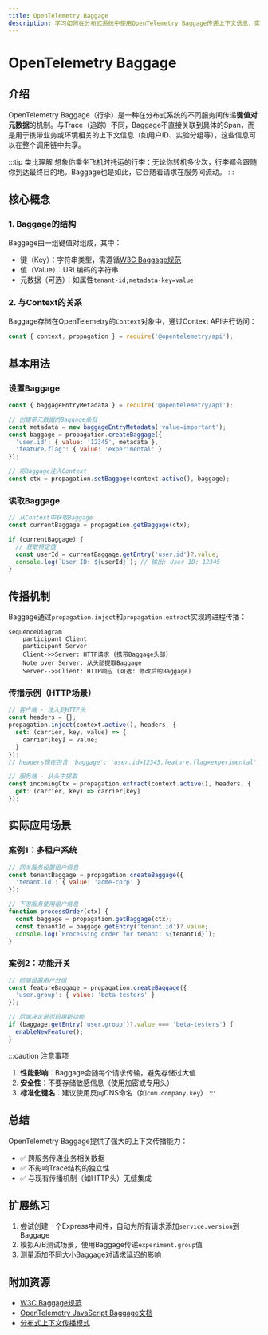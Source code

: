 ```yaml
---
title: OpenTelemetry Baggage
description: 学习如何在分布式系统中使用OpenTelemetry Baggage传递上下文信息，实现跨服务的元数据共享。
---
```


# OpenTelemetry Baggage

## 介绍

OpenTelemetry Baggage（行李）是一种在分布式系统的不同服务间传递**键值对元数据**的机制。与Trace（追踪）不同，Baggage不直接关联到具体的Span，而是用于携带业务或环境相关的上下文信息（如用户ID、实验分组等），这些信息可以在整个调用链中共享。

:::tip 类比理解
想象你乘坐飞机时托运的行李：无论你转机多少次，行李都会跟随你到达最终目的地。Baggage也是如此，它会随着请求在服务间流动。
:::

## 核心概念

### 1. Baggage的结构
Baggage由一组键值对组成，其中：
- 键（Key）：字符串类型，需遵循[W3C Baggage规范](https://www.w3.org/TR/baggage/)
- 值（Value）：URL编码的字符串
- 元数据（可选）：如属性`tenant-id;metadata-key=value`

### 2. 与Context的关系
Baggage存储在OpenTelemetry的`Context`对象中，通过Context API进行访问：

```javascript
const { context, propagation } = require('@opentelemetry/api');
```

## 基本用法

### 设置Baggage
```javascript
const { baggageEntryMetadata } = require('@opentelemetry/api');

// 创建带元数据的Baggage条目
const metadata = new baggageEntryMetadata('value=important');
const baggage = propagation.createBaggage({
  'user.id': { value: '12345', metadata },
  'feature.flag': { value: 'experimental' }
});

// 将Baggage注入Context
const ctx = propagation.setBaggage(context.active(), baggage);
```

### 读取Baggage
```javascript
// 从Context中获取Baggage
const currentBaggage = propagation.getBaggage(ctx);

if (currentBaggage) {
  // 获取特定值
  const userId = currentBaggage.getEntry('user.id')?.value;
  console.log(`User ID: ${userId}`); // 输出: User ID: 12345
}
```

## 传播机制

Baggage通过`propagation.inject`和`propagation.extract`实现跨进程传播：

```mermaid
sequenceDiagram
    participant Client
    participant Server
    Client->>Server: HTTP请求 (携带Baggage头部)
    Note over Server: 从头部提取Baggage
    Server-->>Client: HTTP响应 (可选: 修改后的Baggage)
```

### 传播示例（HTTP场景）
```javascript
// 客户端 - 注入到HTTP头
const headers = {};
propagation.inject(context.active(), headers, {
  set: (carrier, key, value) => {
    carrier[key] = value;
  }
});
// headers现在包含 'baggage': 'user.id=12345,feature.flag=experimental'

// 服务端 - 从头中提取
const incomingCtx = propagation.extract(context.active(), headers, {
  get: (carrier, key) => carrier[key]
});
```

## 实际应用场景

### 案例1：多租户系统
```javascript
// 网关服务设置租户信息
const tenantBaggage = propagation.createBaggage({
  'tenant.id': { value: 'acme-corp' }
});

// 下游服务使用租户信息
function processOrder(ctx) {
  const baggage = propagation.getBaggage(ctx);
  const tenantId = baggage.getEntry('tenant.id')?.value;
  console.log(`Processing order for tenant: ${tenantId}`);
}
```

### 案例2：功能开关
```javascript
// 前端设置用户分组
const featureBaggage = propagation.createBaggage({
  'user.group': { value: 'beta-testers' }
});

// 后端决定是否启用新功能
if (baggage.getEntry('user.group')?.value === 'beta-testers') {
  enableNewFeature();
}
```

:::caution 注意事项
1. **性能影响**：Baggage会随每个请求传输，避免存储过大值
2. **安全性**：不要存储敏感信息（使用加密或专用头）
3. **标准化键名**：建议使用反向DNS命名（如`com.company.key`）
:::

## 总结

OpenTelemetry Baggage提供了强大的上下文传播能力：
- ✅ 跨服务传递业务相关数据
- ✅ 不影响Trace结构的独立性
- ✅ 与现有传播机制（如HTTP头）无缝集成

## 扩展练习

1. 尝试创建一个Express中间件，自动为所有请求添加`service.version`到Baggage
2. 模拟A/B测试场景，使用Baggage传递`experiment.group`值
3. 测量添加不同大小Baggage对请求延迟的影响

## 附加资源

- [W3C Baggage规范](https://www.w3.org/TR/baggage/)
- [OpenTelemetry JavaScript Baggage文档](https://opentelemetry.io/docs/instrumentation/js/api/baggage/)
- [分布式上下文传播模式](https://microservices.io/patterns/observability/distributed-tracing.html)